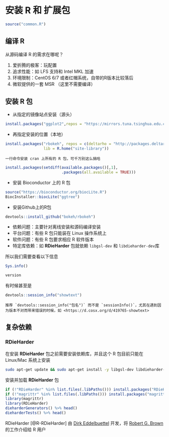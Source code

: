 # 安装 R 和 扩展包 {#install}

```r
source("common.R")
```

## 编译 R

从源码编译 R 的需求在哪呢？

1. 爱折腾的极客：玩配置
2. 追求性能：如 LFS 支持和 Intel MKL 加速
3. 环境限制：CentOS 6/7 或者红帽系统，自带的R版本比较落后
4. 微软提供的一套 MSR （这里不需要编译）

## 安装 R 包


- 从指定的镜像站点安装（源头）

```r
install.packages("ggplot2",repos = "https://mirrors.tuna.tsinghua.edu.cn/CRAN/")
```

- 再指定安装的位置（本地）

```r
install.packages("rbokeh", repos = c(deltarho = "http://packages.deltarho.org", getOption("repos")),
                 lib = R.home("site-library"))
```

```block2
一行命令安装 cran 上所有的 R 包，可千万别这么搞哈
```

```r
install.packages(setdiff(available.packages()[,1],
                         .packages(all.available = TRUE)))
```

- 安装 Bioconductor 上的 R 包

```r
source("https://bioconductor.org/biocLite.R")
BiocInstaller::biocLite("ggtree")
```

- 安装Github上的R包

```r
devtools::install_github("bokeh/rbokeh")
```

- 依赖问题：主要针对离线安装和源码编译安装
- 平台问题：有些 R 包只能装在 Linux 操作系统上
- 软件问题：有些 R 包要求相应 R 软件版本
- 特定库依赖：如 **RDieHarder** \index{RDieHarder}包就依赖 `libgsl-dev` 和 `libdieharder-dev`库

所以我们需要查看以下信息

```r
Sys.info()
```

```r
version
```

有时候甚至是

```r
devtools::session_info("showtext")
```

```block2
推荐 `devtools::session_info("包名")` 而不是 `sessionInfo()`，尤其在遇到因为版本不对而带来错误的时候，如 <https://d.cosx.org/d/419765-showtext>
```

## 复杂依赖

### RDieHarder

在安装 **RDieHarder** \index{RDieHarder} 包之前需要安装依赖库，并且这个 R 包目前只能在 Linux/Mac 系统上安装 

```bash
sudo apt-get update && sudo apt-get install -y libgsl-dev libdieharder-dev
```

安装并加载 **RDieHarder** \index{RDieHarder}包

```r
if (!"RDieHarder" %in% list.files(.libPaths())) install.packages("RDieHarder")
if (!"magrittr" %in% list.files(.libPaths())) install.packages("magrittr")
library(magrittr)
library(RDieHarder)
dieharderGenerators() %>% head()
dieharderTests() %>% head()
```

RDieHarder \index{RDieHarder} [@R-RDieHarder] 由 [Dirk Eddelbuettel](http://dirk.eddelbuettel.com) 开发，将 [Robert G. Brown](http://www.phy.duke.edu/~rgb/General/dieharder.php) 的工作介绍给 R 用户
